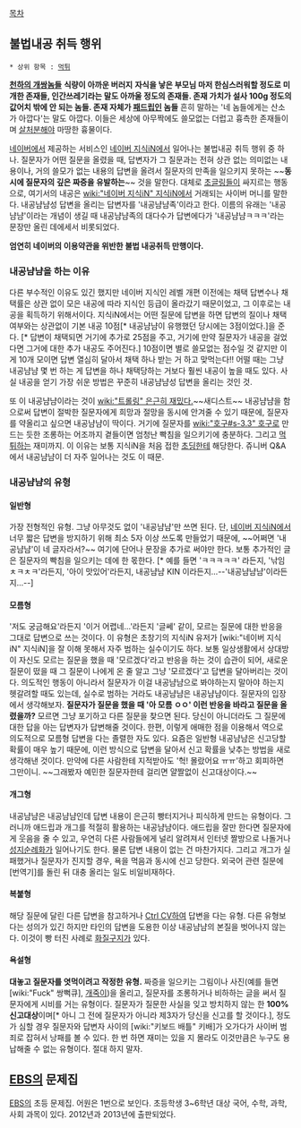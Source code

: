 [[목차]]

== 불법내공 취득 행위 ==
 * 상위 항목 : [[먹튀]]

'''[[천하의 개쌍놈들]]'''
'''식량이 아까운 버러지'''
'''자식을 낳은 부모님 마저 한심스러워할 정도로 미개한 존재들, 인간쓰레기라는 말도 아까울 정도의 존재들. 존재 가치가 설사 100g 정도의 값어치 밖에 안 되는 놈들. 존재 자체가 [[패드립]]인 놈들''' 흔히 말하는 '네 놈들에게는 산소가 아깝다'는 말도 아깝다. 이들은 세상에 아무짝에도 쓸모없는 더럽고 흉측한 존재들이며 [[살처분]]해야 마땅한 흉물이다.

[[네이버]]에서 제공하는 서비스인 [[네이버 지식iN]]에서 일어나는 불법내공 취득 행위 중 하나. 질문자가 어떤 질문을 올렸을 때, 답변자가 그 질문과는 전혀 상관 없는 의미없는 내용이나, 거의 쓸모가 없는 내용의 답변을 올려서 질문자의 만족을 일으키지 못하는 ~~'''동시에 질문자의 깊은 짜증을 유발하는'''~~ 것을 말한다. 대체로 [[초글링]]들이 싸지르는 행동으로, 여기서의 내공은 [[wiki:"네이버 지식iN" 지식iN]]에서 거래되는 사이버 머니를 말한다. 내공냠냠성 답변을 올리는 답변자를 '내공냠냠족'이라고 한다. 이름의 유래는 '내공냠냠'이라는 개념이 생길 때 내공냠냠족의 대다수가 답변에다가 '내공냠냠ㅋㅋㅋ'라는 문장만 올린 데에세서 비롯되었다.

'''엄연히 네이버의 이용약관을 위반한 불법 내공취득 만행이다.'''
=== 내공냠냠을 하는 이유 ===
다른 부수적인 이유도 있긴 했지만 네이버 지식인 레벨 개편 이전에는 채택 답변수나 채택률은 상관 없이 모은 내공에 따라 지식인 등급이 올라갔기 때문이었고, 그 이후로는 내공을 획득하기 위해서이다. 지식iN에서는 어떤 질문에 답변을 하면 답변의 질이나 채택여부와는 상관없이 기본 내공 10점[* 내공냠냠이 유행했던 당시에는 3점이었다.]을 준다. [* 답변이 채택되면 거기에 추가로 25점을 주고, 거기에 만약 질문자가 내공을 걸었다면 그거에 대한 추가 내공도 주어진다.] 10점이면 별로 쓸모없는 점수일 것 같지만 이게 10개 모이면 답변 열심히 달아서 채택 하나 받는 거 하고 맞먹는다!! 어떨 때는 그냥 내공냠냠 몇 번 하는 게 답변을 하나 채택당하는 거보다 훨씬 내공이 높을 때도 있다. 사실 내공을 얻기 가장 쉬운 방법은 꾸준히 내공냠냠성 답변을 올리는 것인 것.

또 이 내공냠냠이라는 것이 [[wiki:"트롤링" 은근히 재밌다.]]~~새디스트~~ 내공냠냠을 함으로써 답변이 절박한 질문자에게 희망과 절망을 동시에 안겨줄 수 있기 때문에, 질문자를 약올리고 싶으면 내공냠냠이 딱이다. 거기에 질문자를 [[wiki:"호구#s-3.3" 호구]]로 만드는 듯한 조롱하는 어조까지 곁들이면 엄청난 빡침을 일으키기에 충분하다. 그리고 [[먹튀]]하는 재미까지.  이 이유는 보통 지식iN을 처음 접한 [[초딩]]한테 해당한다. 쥬니버 Q&A에서 내공냠냠이 더 자주 일어나는 것도 이 때문.

=== 내공냠냠의 유형 ===
==== 일반형 ====
가장 전형적인 유형. 그냥 아무것도 없이 '내공냠냠'만 쓰면 된다.
단, [[네이버 지식iN]]에서 너무 짧은 답변을 방지하기 위해 최소 5자 이상 쓰도록 만들었기 때문에, ~~어쩌면 '내공냠냠'이 네 글자라서?~~ 여기에 단어나 문장을 추가로 써야만 한다. 보통 추가적인 글은 질문자의 빡침을 일으키는 데에 한 몫한다. [* 예를 들면 'ㅋㅋㅋㅋㅋ' 라든지, '낚임 ㅊㅋㅊㅋ'라든지, '아이 맛있어'라든지, 내공냠냠 KIN 이라든지...--'내공냠냠냠'이라든지...--]
==== 모름형 ====
'저도 궁금해요'라든지 '이거 어렵네...'라든지 '글쎄' 같이, 모르는 질문에 대한 반응을 그대로 답변으로 쓰는 것이다. 
이 유형은 초창기의 지식iN 유저가 [wiki:"네이버 지식iN" 지식iN]을 잘 이해 못해서 자주 범하는 실수이기도 하다. 보통 일상생활에서 상대방이 자신도 모르는 질문을 했을 때 '모르겠다'라고 반응을 하는 것이 습관이 되어, 새로운 질문이 떴을 때 그 질문이 나에게 온 줄 알고 그냥 '모르겠다'고 답변을 달아버리는 것이다. 
의도적인 행동이 아니라서 질문자가 이걸 내공냠냠으로 봐야하는지 말아야 하는지 헷갈려할 때도 있는데, 실수로 범하는 거라도 내공냠냠은 내공냠냠이다. 질문자의 입장에서 생각해보자. '''질문자가 질문을 했을 때 '아 모름 ㅇㅇ' 이런 반응을 바라고 질문을 올렸을까?''' 모르면 그냥 포기하고 다른 질문을 찾으면 된다. 당신이 아니더라도 그 질문에 대한 답을 아는 답변자가 답변해줄 것이다. 
한편, 이렇게 애매한 점을 이용해서 역으로 의도적으로 모름형 답변을 다는 졸렬한 자도 있다. 요즘은 일반형 내공냠냠은 신고당할 확률이 매우 높기 때문에, 이런 방식으로 답변을 달아서 신고 확률을 낮추는 방법을 새로 생각해낸 것이다. 만약에 다른 사람한테 지적받아도 '헉! 몰랐어요 ㅠㅠ'하고 회피하면 그만이니. ~~그래봤자 예민한 질문자한테 걸리면 얄짤없이 신고대상이다.~~
==== 개그형 ====
내공냠냠은 내공냠냠인데 답변 내용이 은근히 빵터지거나 피식하게 만드는 유형이다. 그러니까 애드립과 개그를 적절히 활용하는 내공냠냠이다. 애드립을 잘만 한다면 질문자에게 웃음을 줄 수 있고, 우연히 다른 사람들에게 널리 알려져서 인터넷 짤방으로 나돌거나 [[성지순례]]화가 일어나기도 한다. 물론 답변 내용이 없는 건 마찬가지다. 그리고 개그가 실패했거나 질문자가 진지할 경우, 욕을 먹음과 동시에 신고 당한다. 외국어 관련 질문에 [번역기]를 돌린 뒤 대충 올리는 일도 비일비재하다.
==== 복붙형 ====
해당 질문에 달린 다른 답변을 참고하거나 [[Ctrl CV]]하여 답변을 다는 유형. 다른 유형보다는 성의가 있긴 하지만 타인의 답변을 도용한 이상 내공냠냠의 본질을 벗어나지 않는다. 이것이 빵 터진 사례로 [[화질구지]]가 있다.
==== 욕설형 ====
'''대놓고 질문자를 엿먹이려고 작정한 유형.''' 짜증을 일으키는 그림이나 사진(예를 들면 [wiki:"Fuck" 쌍뻑큐], [[개죽이]])을 올리고, 질문자를 조롱하거나 비하하는 글을 써서 질문자에게 시비를 거는 유형이다. 질문자가 질문한 사실을 잊고 방치하지 않는 한 '''100% 신고대상'''이며[* 아니 그 전에 질문자가 아니라 제3자가 당신을 신고를 할 것이다.], 정도가 심할 경우 질문자와 답변자 사이의 [wiki:"키보드 배틀" 키배]가 오가다가 사이버 범죄로 잡혀서 낭패를 볼 수 있다.
한 번 하면 재미는 있을 지 몰라도 이것만큼은 누구도 용납해줄 수 없는 유형이다. 절대 하지 말자.

== [[한국교육방송공사|EBS]]의 문제집 ==
[[한국교육방송공사|EBS]]의 초등 문제집. 어원은 1번으로 보인다. 초등학생 3~6학년 대상 국어, 수학, 과학, 사회 과목이 있다. 2012년과 2013년에 출판되었다.

